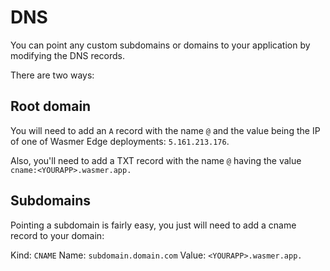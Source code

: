 # DNS

You can point any custom subdomains or domains to your application by modifying the DNS records.

There are two ways:

## Root domain

You will need to add an `A` record with the name `@` and the value being the IP of one of Wasmer Edge deployments: `5.161.213.176`.

Also, you'll need to add a TXT record with the name `@` having the value `cname:<YOURAPP>.wasmer.app.` 

## Subdomains

Pointing a subdomain is fairly easy, you just will need to add a cname record to your domain:

Kind: `CNAME`
Name: `subdomain.domain.com`
Value: `<YOURAPP>.wasmer.app.`
